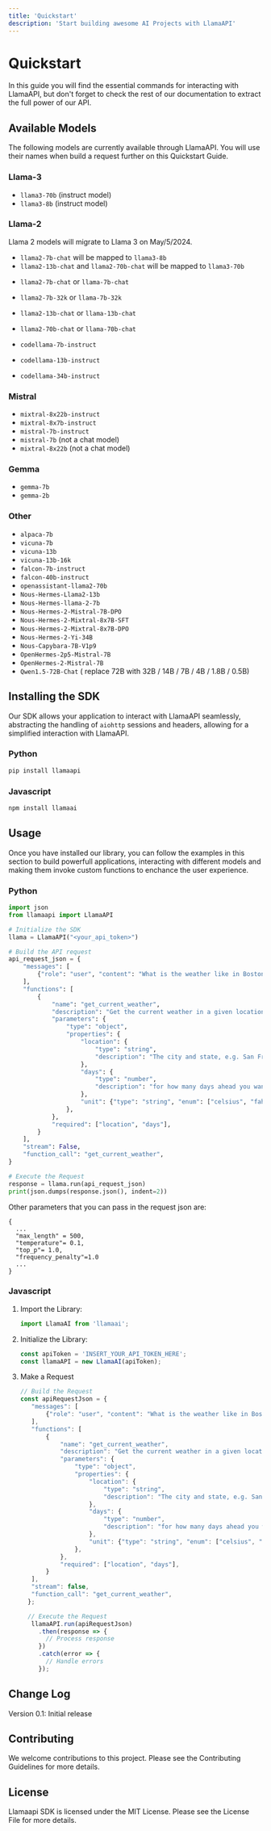 ```yaml
---
title: 'Quickstart'
description: 'Start building awesome AI Projects with LlamaAPI'
---
```


# Quickstart
In this guide you will find the essential commands for interacting with LlamaAPI, but don't forget
to check the rest of our documentation to extract the full power of our API.

## Available Models
The following models are currently available through LlamaAPI. You will use their names when build a request
further on this Quickstart Guide.

### Llama-3

- `llama3-70b` (instruct model)
- `llama3-8b` (instruct model)

### Llama-2

<Info>
  Llama 2 models will migrate to Llama 3 on May/5/2024.

  - `llama2-7b-chat` will be mapped to `llama3-8b`
  - `llama2-13b-chat` and `llama2-70b-chat` will be mapped to `llama3-70b`
</Info>

- `llama2-7b-chat` or `llama-7b-chat`
- `llama2-7b-32k` or `llama-7b-32k`
- `llama2-13b-chat` or `llama-13b-chat`
- `llama2-70b-chat` or `llama-70b-chat`

- `codellama-7b-instruct`
- `codellama-13b-instruct`
- `codellama-34b-instruct`

### Mistral
- `mixtral-8x22b-instruct`
- `mixtral-8x7b-instruct`
- `mistral-7b-instruct`
- `mistral-7b` (not a chat model)
- `mixtral-8x22b` (not a chat model)

### Gemma
- `gemma-7b`
- `gemma-2b`

### Other
- `alpaca-7b`
- `vicuna-7b`
- `vicuna-13b`
- `vicuna-13b-16k`
- `falcon-7b-instruct`
- `falcon-40b-instruct`
- `openassistant-llama2-70b`
- `Nous-Hermes-Llama2-13b`
- `Nous-Hermes-llama-2-7b`
- `Nous-Hermes-2-Mistral-7B-DPO`
- `Nous-Hermes-2-Mixtral-8x7B-SFT`
- `Nous-Hermes-2-Mixtral-8x7B-DPO`
- `Nous-Hermes-2-Yi-34B`
- `Nous-Capybara-7B-V1p9`
- `OpenHermes-2p5-Mistral-7B`
- `OpenHermes-2-Mistral-7B`
- `Qwen1.5-72B-Chat` ( replace 72B with 32B / 14B / 7B / 4B / 1.8B / 0.5B)

## Installing the SDK
Our SDK allows your application to interact with LlamaAPI seamlessly, abstracting the handling
of `aiohttp` sessions and headers, allowing for a simplified interaction with LlamaAPI.

### Python
```python
pip install llamaapi
```

### Javascript
```bash
npm install llamaai
```

## Usage
Once you have installed our library, you can follow the examples in this section to build
powerfull applications, interacting with different models and making them invoke custom functions
to enchance the user experience.

### Python
```python
import json
from llamaapi import LlamaAPI

# Initialize the SDK
llama = LlamaAPI("<your_api_token>")

# Build the API request
api_request_json = {
    "messages": [
        {"role": "user", "content": "What is the weather like in Boston?"},
    ],
    "functions": [
        {
            "name": "get_current_weather",
            "description": "Get the current weather in a given location",
            "parameters": {
                "type": "object",
                "properties": {
                    "location": {
                        "type": "string",
                        "description": "The city and state, e.g. San Francisco, CA",
                    },
                    "days": {
                        "type": "number",
                        "description": "for how many days ahead you wants the forecast",
                    },
                    "unit": {"type": "string", "enum": ["celsius", "fahrenheit"]},
                },
            },
            "required": ["location", "days"],
        }
    ],
    "stream": False,
    "function_call": "get_current_weather",
}

# Execute the Request
response = llama.run(api_request_json)
print(json.dumps(response.json(), indent=2))
```

Other parameters that you can pass in the request json are:

```
{
  ...
  "max_length" = 500,
  "temperature"= 0.1,
  "top_p"= 1.0,
  "frequency_penalty"=1.0
  ...
}
```

### Javascript
1. Import the Library:

   ```javascript
   import LlamaAI from 'llamaai';
   ```

2. Initialize the Library:

   ```javascript
   const apiToken = 'INSERT_YOUR_API_TOKEN_HERE';
   const llamaAPI = new LlamaAI(apiToken);
   ```

3. Make a Request

   ```javascript
   // Build the Request
   const apiRequestJson = {
      "messages": [
          {"role": "user", "content": "What is the weather like in Boston?"},
      ],
      "functions": [
          {
              "name": "get_current_weather",
              "description": "Get the current weather in a given location",
              "parameters": {
                  "type": "object",
                  "properties": {
                      "location": {
                          "type": "string",
                          "description": "The city and state, e.g. San Francisco, CA",
                      },
                      "days": {
                          "type": "number",
                          "description": "for how many days ahead you wants the forecast",
                      },
                      "unit": {"type": "string", "enum": ["celsius", "fahrenheit"]},
                  },
              },
              "required": ["location", "days"],
          }
      ],
      "stream": false,
      "function_call": "get_current_weather",
     };
   
     // Execute the Request
      llamaAPI.run(apiRequestJson)
        .then(response => {
          // Process response
        })
        .catch(error => {
          // Handle errors
        });
   ```

## Change Log

Version 0.1: Initial release

## Contributing

We welcome contributions to this project. Please see the Contributing Guidelines for more details.

## License

Llamaapi SDK is licensed under the MIT License. Please see the License File for more details.

